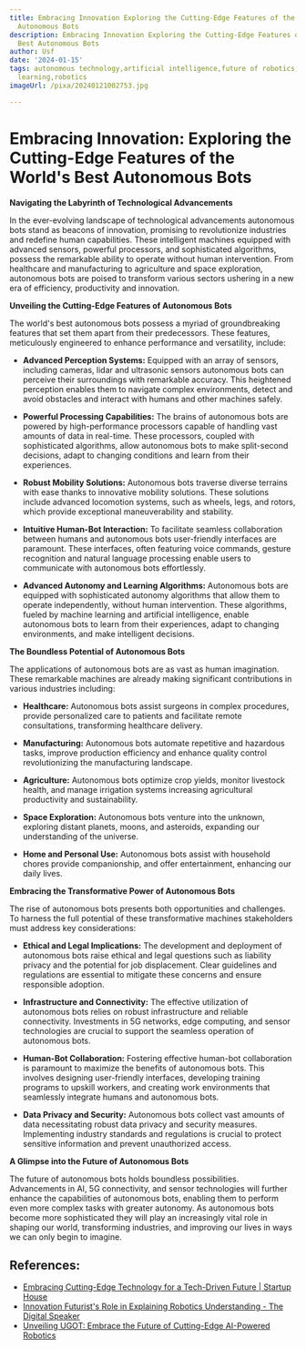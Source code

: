 ```yaml
---
title: Embracing Innovation Exploring the Cutting-Edge Features of the World's Best
  Autonomous Bots
description: Embracing Innovation Exploring the Cutting-Edge Features of the World's
  Best Autonomous Bots
author: Usf
date: '2024-01-15'
tags: autonomous technology,artificial intelligence,future of robotics,innovation,machine
  learning,robotics
imageUrl: /pixa/20240121002753.jpg

---
```

# Embracing Innovation: Exploring the Cutting-Edge Features of the World's Best Autonomous Bots

**Navigating the Labyrinth of  Technological Advancements**

In the ever-evolving landscape of technological  advancements autonomous  bots stand as beacons of innovation, promising  to revolutionize industries and redefine human capabilities. These intelligent machines equipped with advanced sensors, powerful processors, and sophisticated algorithms, possess the remarkable ability to operate without human intervention. From healthcare and manufacturing to agriculture and space exploration, autonomous bots are poised to transform various sectors ushering in a new era of efficiency, productivity and innovation.

**Unveiling the Cutting-Edge Features of Autonomous Bots**

The world's best autonomous bots  possess a myriad of groundbreaking features that set them apart from their  predecessors. These features, meticulously engineered to enhance  performance and versatility, include:

* **Advanced Perception Systems:** Equipped with an array of sensors, including cameras, lidar and ultrasonic sensors autonomous bots can perceive their surroundings with  remarkable accuracy. This heightened perception enables them to navigate complex  environments, detect and avoid obstacles and interact  with  humans and other machines safely.

*  **Powerful Processing Capabilities:** The brains of autonomous bots are powered by high-performance processors capable  of handling vast amounts of data in real-time. These processors, coupled with sophisticated algorithms, allow autonomous bots  to make split-second decisions, adapt to changing conditions and learn from their experiences.

* **Robust Mobility Solutions:** Autonomous  bots traverse diverse terrains  with ease thanks to innovative mobility solutions. These solutions include  advanced locomotion systems,  such as wheels, legs, and rotors, which provide exceptional maneuverability  and stability.

* **Intuitive Human-Bot Interaction:** To facilitate seamless collaboration  between humans and autonomous  bots user-friendly interfaces are paramount. These interfaces, often featuring voice commands, gesture recognition and natural  language processing  enable users to communicate with autonomous bots effortlessly.

* **Advanced Autonomy and Learning Algorithms:** Autonomous  bots are equipped with  sophisticated autonomy algorithms that allow them to operate independently, without human intervention. These algorithms, fueled by machine learning and artificial intelligence, enable autonomous bots to learn from  their experiences, adapt to changing environments, and make intelligent decisions.

**The Boundless Potential of Autonomous Bots**

The applications of autonomous bots are as vast  as  human imagination. These remarkable machines are already making significant  contributions in various industries including:

* **Healthcare:** Autonomous bots assist surgeons in  complex procedures,  provide personalized care to patients and facilitate remote consultations, transforming healthcare delivery.

* **Manufacturing:** Autonomous bots automate repetitive and hazardous  tasks, improve production  efficiency and enhance quality control revolutionizing  the manufacturing landscape.

* **Agriculture:** Autonomous bots optimize  crop yields, monitor livestock health, and manage irrigation  systems increasing agricultural productivity and sustainability.

* **Space Exploration:** Autonomous bots venture  into the unknown, exploring distant planets, moons, and  asteroids,  expanding our understanding of the universe.

*  **Home and Personal Use:** Autonomous bots  assist with household chores provide  companionship, and offer entertainment, enhancing our daily lives.

**Embracing the Transformative Power of  Autonomous Bots**

The rise of autonomous bots presents  both opportunities and challenges. To harness  the  full  potential of these transformative machines stakeholders must address key considerations:

*  **Ethical and Legal Implications:** The development and deployment of autonomous  bots raise ethical and legal questions such as liability privacy and the potential for job displacement. Clear guidelines  and regulations  are essential to mitigate these concerns and ensure responsible adoption.

* **Infrastructure and Connectivity:** The effective utilization  of autonomous bots  relies on robust infrastructure and reliable connectivity. Investments in 5G networks, edge computing, and sensor technologies are crucial to support the seamless operation of autonomous bots.

* **Human-Bot  Collaboration:** Fostering effective human-bot  collaboration is paramount to maximize the benefits of autonomous bots. This involves designing  user-friendly interfaces,  developing training programs  to upskill workers, and creating work environments that seamlessly integrate humans and autonomous bots.

* **Data Privacy and Security:** Autonomous bots collect vast amounts of data necessitating robust data privacy and security measures.  Implementing industry standards and regulations is crucial to protect sensitive information and prevent  unauthorized access.

**A Glimpse into  the  Future of Autonomous Bots**

The future of  autonomous  bots  holds boundless possibilities. Advancements in AI, 5G connectivity, and sensor technologies will  further enhance the capabilities of autonomous bots, enabling them to perform even more complex tasks with greater autonomy. As autonomous bots become more sophisticated they will  play an increasingly vital role in shaping our world, transforming industries,  and improving our lives in ways we can  only begin to imagine.

## References:
- [Embracing Cutting-Edge Technology for a Tech-Driven Future | Startup House](https://startup-house.com/blog/embracing-cutting-edge-technology-future)
- [Innovation Futurist's Role in Explaining Robotics Understanding - The Digital Speaker](https://www.thedigitalspeaker.com/innovation-futurist-role-explaining-robotics-understanding/)
- [Unveiling UGOT: Embrace the Future of Cutting-Edge AI-Powered Robotics](https://finance.yahoo.com/news/unveiling-ugot-embrace-future-cutting-191500277.html)
